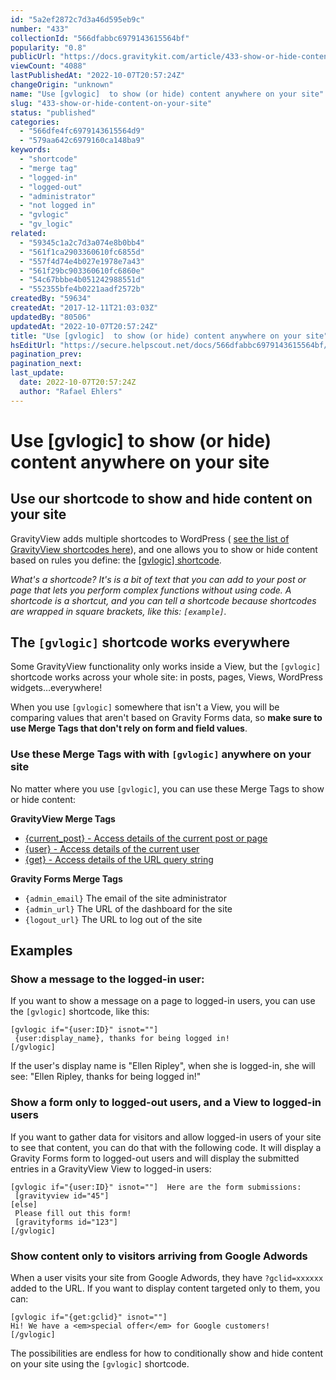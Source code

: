 ```yaml
---
id: "5a2ef2872c7d3a46d595eb9c"
number: "433"
collectionId: "566dfabbc6979143615564bf"
popularity: "0.8"
publicUrl: "https://docs.gravitykit.com/article/433-show-or-hide-content-on-your-site"
viewCount: "4088"
lastPublishedAt: "2022-10-07T20:57:24Z"
changeOrigin: "unknown"
name: "Use [gvlogic]  to show (or hide) content anywhere on your site"
slug: "433-show-or-hide-content-on-your-site"
status: "published"
categories: 
  - "566dfe4fc6979143615564d9"
  - "579aa642c6979160ca148ba9"
keywords: 
  - "shortcode"
  - "merge tag"
  - "logged-in"
  - "logged-out"
  - "administrator"
  - "not logged in"
  - "gvlogic"
  - "gv_logic"
related: 
  - "59345c1a2c7d3a074e8b0bb4"
  - "561f1ca2903360610fc6855d"
  - "557f4d74e4b027e1978e7a43"
  - "561f29bc903360610fc6860e"
  - "54c67bbbe4b051242988551d"
  - "552355bfe4b0221aadf2572b"
createdBy: "59634"
createdAt: "2017-12-11T21:03:03Z"
updatedBy: "80506"
updatedAt: "2022-10-07T20:57:24Z"
title: "Use [gvlogic]  to show (or hide) content anywhere on your site"
hsEditUrl: "https://secure.helpscout.net/docs/566dfabbc6979143615564bf/article/5a2ef2872c7d3a46d595eb9c"
pagination_prev: 
pagination_next: 
last_update:
  date: 2022-10-07T20:57:24Z
  author: "Rafael Ehlers"
---
```


# Use [gvlogic]  to show (or hide) content anywhere on your site

## Use our shortcode to show and hide content on your site

GravityView adds multiple shortcodes to WordPress ( [see the list of GravityView shortcodes here](https://docs.gravitykit.com/category/322-shortcodes)), and one allows you to show or hide content based on rules you define: the [\[gvlogic\] shortcode](https://docs.gravitykit.com/article/252-gvlogic-shortcode).

*What's a shortcode? It's is a bit of text that you can add to your post or page that lets you perform complex functions without using code. A shortcode is a shortcut, and you can tell a shortcode because shortcodes are wrapped in square brackets, like this: `[example]`.*

## The `[gvlogic]` shortcode works everywhere

Some GravityView functionality only works inside a View, but the `[gvlogic]` shortcode works across your whole site: in posts, pages, Views, WordPress widgets…everywhere!

When you use `[gvlogic]` somewhere that isn't a View, you will be comparing values that aren't based on Gravity Forms data, so **make sure to use Merge Tags that don't rely on form and field values**.

### Use these Merge Tags with with `[gvlogic]` anywhere on your site

No matter where you use `[gvlogic]`, you can use these Merge Tags to show or hide content:

**GravityView Merge Tags**

- [{current\_post} - Access details of the current post or page](https://docs.gravitykit.com/article/412-currentpost-merge-tag)
- [{user} - Access details of the current user](https://docs.gravitykit.com/article/281-the-createdby-merge-tag)
- [{get} - Access details of the URL query string](https://docs.gravitykit.com/article/314-the-get-merge-tag)

**Gravity Forms Merge Tags**

- `{admin_email}` The email of the site administrator
- `{admin_url}` The URL of the dashboard for the site
- `{logout_url}` The URL to log out of the site

## Examples

### Show a message to the logged-in user:

If you want to show a message on a page to logged-in users, you can use the `[gvlogic]` shortcode, like this:

```
[gvlogic if="{user:ID}" isnot=""]
 {user:display_name}, thanks for being logged in!
[/gvlogic]
```

If the user's display name is "Ellen Ripley", when she is logged-in, she will see: "Ellen Ripley, thanks for being logged in!"

### Show a form only to logged-out users, and a View to logged-in users

If you want to gather data for visitors and allow logged-in users of your site to see that content, you can do that with the following code. It will display a Gravity Forms form to logged-out users and will display the submitted entries in a GravityView View to logged-in users:

```
[gvlogic if="{user:ID}" isnot=""]  Here are the form submissions:
 [gravityview id="45"]
[else]  
 Please fill out this form!
 [gravityforms id="123"]
[/gvlogic]
```

### Show content only to visitors arriving from Google Adwords

When a user visits your site from Google Adwords, they have `?gclid=xxxxxx` added to the URL. If you want to display content targeted only to them, you can:

```
[gvlogic if="{get:gclid}" isnot=""]
Hi! We have a <em>special offer</em> for Google customers!
[/gvlogic]
```

The possibilities are endless for how to conditionally show and hide content on your site using the `[gvlogic]` shortcode.